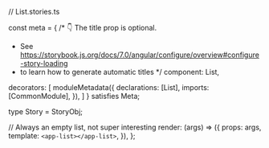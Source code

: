 // List.stories.ts





const meta = {
  /* 👇 The title prop is optional.
   * See https://storybook.js.org/docs/7.0/angular/configure/overview#configure-story-loading
   * to learn how to generate automatic titles
   */
  component: List,

  decorators: [
    moduleMetadata({
      declarations: [List],
      imports: [CommonModule],
    }),
  ]
} satisfies Meta<List>;

type Story = StoryObj<List>;

// Always an empty list, not super interesting
  render: (args) => ({
    props: args,
    template: `<app-list></app-list>`,
  }),
};
